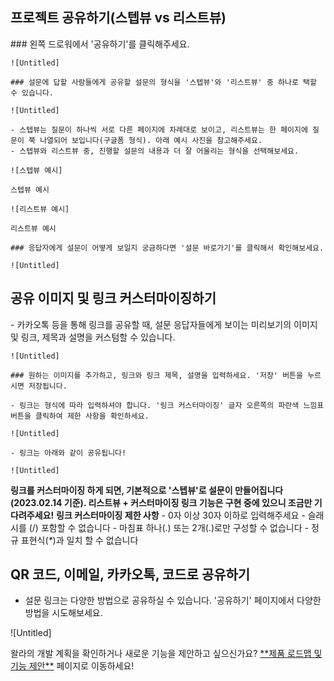 
## 프로젝트 공유하기(스텝뷰 vs 리스트뷰)

<Steps>
    ### 왼쪽 드로워에서 '공유하기'를 클릭해주세요.

    ![Untitled]

    ### 설문에 답할 사람들에게 공유할 설문의 형식을 '스텝뷰'와 '리스트뷰' 중 하나로 택할 수 있습니다.

    ![Untitled]

    - 스텝뷰는 질문이 하나씩 서로 다른 페이지에 차례대로 보이고, 리스트뷰는 한 페이지에 질문이 쭉 나열되어 보입니다(구글폼 형식). 아래 예시 사진을 참고해주세요.
    - 스텝뷰와 리스트뷰 중, 진행할 설문의 내용과 더 잘 어울리는 형식을 선택해보세요.

    ![스텝뷰 예시]

    스텝뷰 예시

    ![리스트뷰 예시]

    리스트뷰 예시

    ### 응답자에게 설문이 어떻게 보일지 궁금하다면 '설문 바로가기'를 클릭해서 확인해보세요.

    ![Untitled]
</Steps>


## 공유 이미지 및 링크 커스터마이징하기

<Steps>
    - 카카오톡 등을 통해 링크를 공유할 때, 설문 응답자들에게 보이는 미리보기의 이미지 및 링크, 제목과 설명을 커스텀할 수 있습니다.

    ![Untitled]

    ### 원하는 이미지를 추가하고, 링크와 링크 제목, 설명을 입력하세요. '저장' 버튼을 누르시면 저장됩니다.

    - 링크는 형식에 따라 입력하셔야 합니다. '링크 커스터마이징' 글자 오른쪽의 파란색 느낌표 버튼을 클릭하여 제한 사항을 확인하세요.

    ![Untitled]

    - 링크는 아래와 같이 공유됩니다!

    ![Untitled]

</Steps>

<Callout type='warning' emoji="⚠️">**링크를 커스터마이징 하게 되면, 기본적으로 '스텝뷰'로 설문이 만들어집니다(2023.02.14 기준). 리스트뷰 + 커스터마이징 링크 기능은 구현 중에 있으니 조금만 기다려주세요!**</Callout>
<Callout type='warning' emoji="⚠️">**링크 커스터마이징 제한 사항**</Callout>
    - 0자 이상 30자 이하로 입력해주세요
    - 슬래시를 (/) 포함할 수 없습니다
    - 마침표 하나(.) 또는 2개(.)로만 구성할 수 없습니다
    - 정규 표현식(_*_)과 일치 할 수 없습니다


## QR 코드, 이메일, 카카오톡, 코드로 공유하기

- 설문 링크는 다양한 방법으로 공유하실 수 있습니다. '공유하기' 페이지에서 다양한 방법을 시도해보세요.

![Untitled]


<Callout type='info' emoji="🔔">
    왈라의 개발 계획을 확인하거나 새로운 기능을 제안하고 싶으신가요? <a href='https://app.walla.my/support/featureRequest' target="_blank" rel="noopener noreferrer" style={{textDecoration: 'underline'}}>**제품 로드맵 및 기능 제안**</a> 페이지로 이동하세요!
</Callout>